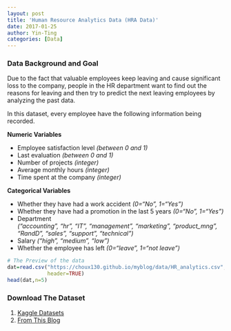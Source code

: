 ```yaml
---
layout: post
title: 'Human Resource Analytics Data (HRA Data)'
date: 2017-01-25
author: Yin-Ting 
categories: [Data]
---
```

### Data Background and Goal
Due to the fact that valuable employees keep leaving and cause significant loss to the company, people in the HR department want to find out the reasons for leaving and then try to predict the next leaving employees by analyzing the past data. 

In this dataset, every employee have the following information being recorded. 

**Numeric Variables**

* Employee satisfaction level _(between 0 and 1)_
* Last evaluation _(between 0 and 1)_
* Number of projects _(integer)_
* Average monthly hours _(integer)_
* Time spent at the company _(integer)_
    
**Categorical Variables**

* Whether they have had a work accident _(0="No", 1="Yes")_
* Whether they have had a promotion in the last 5 years _(0="No", 1="Yes")_
* Department <br />
  _("accounting", "hr", "IT", "management", "marketing", "product_mng", "RandD", "sales", "support", "technical")_
* Salary _("high", "medium", "low")_
* Whether the employee has left _(0="leave", 1="not leave")_

```r
# The Preview of the data
dat=read.csv("https://choux130.github.io/myblog/data/HR_analytics.csv",
             header=TRUE)
head(dat,n=5)
```

### Download The Dataset 
1. [Kaggle Datasets](https://www.kaggle.com/ludobenistant/hr-analytics)
2. [From This Blog](https://choux130.github.io/myblog/data/HR_analytics.csv)
